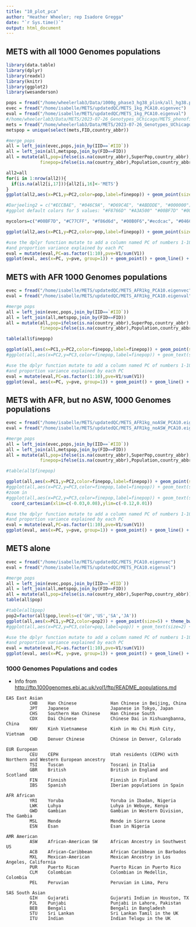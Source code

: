 ```yaml
---
title: "10_plot_pca"
author: "Heather Wheeler; rep Isadore Gregga"
date: "`r Sys.time()`"
output: html_document
---
```


## METS with all 1000 Genomes populations

```r
library(data.table)
library(dplyr)
library(readxl)
library(knitr)
library(ggplot2)
library(wesanderson)

pops = fread("/home/wheelerlab3/Data/1000g_phase3_hg38_plink/all_hg38.psam")
evec = fread("/home/isabelle/METS/updatedQC/METS_1kg_PCA10.eigenvec")
eval = fread("/home/isabelle/METS/updatedQC/METS_1kg_PCA10.eigenval")
#/home/wheelerlab3/Data/METS/2023-07-26_Genotypes_UChicago/METS_phenofile_2023-08-22.txt
mets = fread("/home/wheelerlab3/Data/METS/2023-07-26_Genotypes_UChicago/METS_phenofile_2023-09-15.txt")
metspop = unique(select(mets,FID,country_abbr))

#merge pops
all = left_join(evec,pops,join_by(IID==`#IID`))
all = left_join(all,metspop,join_by(FID==FID))
all = mutate(all,pop=ifelse(is.na(country_abbr),SuperPop,country_abbr),
             finepop=ifelse(is.na(country_abbr),Population,country_abbr))

all2=all
for(i in 1:nrow(all2)){
  if(is.na(all2[i,17])){all2[i,16]<-'METS'}
}
ggplot(all2,aes(x=PC1,y=PC2,color=pop,label=finepop)) + geom_point(size=1.5) + theme_bw(12) +labs(title='METS genotype PCs with 1KGenomes reference populations',color='Population')

#Darjeeling2 = c("#ECCBAE", "#046C9A", "#D69C4E", "#ABDDDE", "#000000")
#ggplot default colors for 5 values: "#F8766D" "#A3A500" "#00BF7D" "#00B0F6" "#E76BF3"

mycolors=c("#00BF7D", "#C77CFF", "#f86d6d", "#00B0F6","#ecdcac", "#046C9A", "#d56f4d", "#FF61CC", "#ABDDDE")

ggplot(all2,aes(x=PC1,y=PC2,color=pop,label=finepop)) + geom_point(size=1) + theme_bw(16) +labs(title='METS genotype PCs with 1KG reference populations',color='Population')+scale_color_manual(values=mycolors)
```

```r
#use the dplyr function mutate to add a column named PC of numbers 1-10
#and proportion variance explained by each PC
eval = mutate(eval,PC=as.factor(1:10),pve=V1/sum(V1))
ggplot(eval, aes(x=PC, y=pve, group=1)) + geom_point() + geom_line() + ylab("variance explained")+ theme_bw(16)
```

## METS with AFR 1000 Genomes populations

```r
evec = fread("/home/isabelle/METS/updatedQC/METS_AFR1kg_PCA10.eigenvec")
eval = fread("/home/isabelle/METS/updatedQC/METS_AFR1kg_PCA10.eigenval")

#merge pops
all = left_join(evec,pops,join_by(IID==`#IID`))
all = left_join(all,metspop,join_by(FID==FID))
all = mutate(all,pop=ifelse(is.na(country_abbr),SuperPop,country_abbr),
             finepop=ifelse(is.na(country_abbr),Population,country_abbr))

table(all$finepop)

ggplot(all,aes(x=PC1,y=PC2,color=finepop,label=finepop)) + geom_point(size=5)+ theme_bw(25) + labs(title='METS populations with 1000 Genomes African ancestry reference populations')
#ggplot(all,aes(x=PC2,y=PC3,color=finepop,label=finepop)) + geom_text(size=2)+ theme_bw(16)
```

```r
#use the dplyr function mutate to add a column named PC of numbers 1-10
#and proportion variance explained by each PC
eval = mutate(eval,PC=as.factor(1:10),pve=V1/sum(V1))
ggplot(eval, aes(x=PC, y=pve, group=1)) + geom_point() + geom_line() + ylab("variance explained")+ theme_bw(16)
```

## METS with AFR, but no ASW, 1000 Genomes populations
```r
evec = fread("/home/isabelle/METS/updatedQC/METS_AFR1kg_noASW_PCA10.eigenvec")
eval = fread("/home/isabelle/METS/updatedQC/METS_AFR1kg_noASW_PCA10.eigenval")

#merge pops
all = left_join(evec,pops,join_by(IID==`#IID`))
all = left_join(all,metspop,join_by(FID==FID))
all = mutate(all,pop=ifelse(is.na(country_abbr),SuperPop,country_abbr),
             finepop=ifelse(is.na(country_abbr),Population,country_abbr))

#table(all$finepop)

ggplot(all,aes(x=PC1,y=PC2,color=finepop,label=finepop)) + geom_point(size=7)+ theme_bw(50)
#ggplot(all,aes(x=PC2,y=PC3,color=finepop,label=finepop)) + geom_text(size=2)+ theme_bw(16)
#zoom in
#ggplot(all,aes(x=PC2,y=PC3,color=finepop,label=finepop)) + geom_text(size=2) + theme_bw(16) +
  coord_cartesian(xlim=c(-0.03,0.08),ylim=c(-0.12,0.01))
```

```r
#use the dplyr function mutate to add a column named PC of numbers 1-10
#and proportion variance explained by each PC
eval = mutate(eval,PC=as.factor(1:10),pve=V1/sum(V1))
ggplot(eval, aes(x=PC, y=pve, group=1)) + geom_point() + geom_line() + ylab("variance explained")+ theme_bw(16)
```

## METS alone
```r
evec = fread("/home/isabelle/METS/updatedQC/METS_PCA10.eigenvec")
eval = fread("/home/isabelle/METS/updatedQC/METS_PCA10.eigenval")

#merge pops
all = left_join(evec,pops,join_by(IID==`#IID`))
all = left_join(all,metspop,join_by(FID==FID))
all = mutate(all,pop=ifelse(is.na(country_abbr),SuperPop,country_abbr))
table(all$pop)

#table(all$pop)
pop2=factor(all$pop,levels=c('GH','US','SA','JA'))
ggplot(all,aes(x=PC1,y=PC2,color=pop2)) + geom_point(size=5) + theme_bw(40) + scale_color_manual(values=wes_palette('Darjeeling2',4,type='discrete'))+labs(title='METS genotype PCs',color='METS\npopulation')
#ggplot(all,aes(x=PC2,y=PC3,color=pop,label=pop)) + geom_text(size=2) + theme_bw(16)
```

```r
#use the dplyr function mutate to add a column named PC of numbers 1-10
#and proportion variance explained by each PC
eval = mutate(eval,PC=as.factor(1:10),pve=V1/sum(V1))
ggplot(eval, aes(x=PC, y=pve, group=1)) + geom_point() + geom_line() + ylab("variance explained")+ theme_bw(16)
```

### 1000 Genomes Populations and codes
- Info from <http://ftp.1000genomes.ebi.ac.uk/vol1/ftp/README_populations.md>

```
EAS East Asian
         CHB	Han Chinese             Han Chinese in Beijing, China
         JPT	Japanese                Japanese in Tokyo, Japan
         CHS	Southern Han Chinese    Han Chinese South
         CDX	Dai Chinese             Chinese Dai in Xishuangbanna, China
         KHV	Kinh Vietnamese         Kinh in Ho Chi Minh City, Vietnam
         CHD	Denver Chinese          Chinese in Denver, Colorado

EUR European	
         CEU	CEPH                    Utah residents (CEPH) with Northern and Western European ancestry 
         TSI	Tuscan                  Toscani in Italia 
         GBR	British                 British in England and Scotland 
         FIN	Finnish                 Finnish in Finland 
         IBS	Spanish                 Iberian populations in Spain 

AFR African	
         YRI	Yoruba                  Yoruba in Ibadan, Nigeria
         LWK	Luhya                   Luhya in Webuye, Kenya
         GWD	Gambian                 Gambian in Western Division, The Gambia 
         MSL	Mende                   Mende in Sierra Leone
         ESN	Esan                    Esan in Nigeria

AMR American	
         ASW	African-American SW     African Ancestry in Southwest US  
         ACB	African-Caribbean       African Caribbean in Barbados
         MXL	Mexican-American        Mexican Ancestry in Los Angeles, California
         PUR	Puerto Rican            Puerto Rican in Puerto Rico
         CLM	Colombian               Colombian in Medellin, Colombia
         PEL	Peruvian                Peruvian in Lima, Peru

SAS South Asian
         GIH	Gujarati                Gujarati Indian in Houston, TX
         PJL	Punjabi                 Punjabi in Lahore, Pakistan
         BEB	Bengali                 Bengali in Bangladesh
         STU	Sri Lankan              Sri Lankan Tamil in the UK
         ITU	Indian                  Indian Telugu in the UK
```
